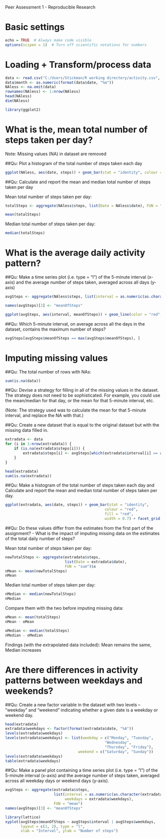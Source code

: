 Peer Assessment 1 - Reproducible Research

# Basic settings
```r
echo = TRUE  # Always make code visible
options(scipen = 1)  # Turn off scientific notations for numbers
```

# Loading + Transform/process data
```r
data <- read.csv("C:/Users/Stickman/R working directory/activity.csv", colClasses = c("integer", "Date", "factor"))
data$month <- as.numeric(format(data$date, "%m"))
NAless <- na.omit(data)
rownames(NAless) <- 1:nrow(NAless)
head(NAless)
dim(NAless)

library(ggplot2)

```

# What is the, mean total number of steps taken per day?
Note: Missing values (NA) in dataset are removed

##Qu: Plot a histogram of the total number of steps taken each day
```r

ggplot(NAless, aes(date, steps)) + geom_bar(stat = "identity", colour = "red", fill = "red", width = 0.7) + facet_grid(. ~ month, scales = "free") + labs(title = "Histogram of Total Number of Steps Taken Each Day", x = "Date", y = "Total number of steps")

```

##Qu: Calculate and report the mean and median total number of steps taken per day

Mean total number of steps taken per day:
```r

totalSteps <- aggregate(NAless$steps, list(Date = NAless$date), FUN = "sum")$x

mean(totalSteps)

```

Median total number of steps taken per day:
```r

median(totalSteps)

```

# What is the average daily activity pattern?

##Qu: Make a time series plot (i.e. type = "l") of the 5-minute interval (x-axis) and the average number of steps taken, averaged across all days (y-axis)

```r

avgSteps <- aggregate(NAless$steps, list(interval = as.numeric(as.character(NAless$interval))), FUN = "mean")

names(avgSteps)[2] <- "meanOfSteps"

ggplot(avgSteps, aes(interval, meanOfSteps)) + geom_line(color = "red", size = 0.8) + labs(title = "Time Series Plot of the 5-minute Interval", x = "5-minute intervals", y = "Average Number of Steps Taken")

```

##Qu: Which 5-minute interval, on average across all the days in the dataset, contains the maximum number of steps?
```r

avgSteps[avgSteps$meanOfSteps == max(avgSteps$meanOfSteps), ]

```

# Imputing missing values

##Qu: The total number of rows with NAs:

```r

sum(is.na(data))

```

##Qu: Devise a strategy for filling in all of the missing values in the dataset. The strategy does not need to be sophisticated. For example, you could use the mean/median for that day, or the mean for that 5-minute interval, etc.

(Note: The strategy used was to calculate the mean for that 5-minute interval, and replace the NA with that.)

##Qu: Create a new dataset that is equal to the original dataset but with the missing data filled in.

```r

extradata <- data 
for (i in 1:nrow(extradata)) {
    if (is.na(extradata$steps[i])) {
        extradata$steps[i] <- avgSteps[which(extradata$interval[i] == avgSteps$interval), ]$meanOfSteps
    }
}

head(extradata)
sum(is.na(extradata))

```

##Qu: Make a histogram of the total number of steps taken each day and Calculate and report the mean and median total number of steps taken per day. 

```r

ggplot(extradata, aes(date, steps)) + geom_bar(stat = "identity",
                                             colour = "red",
                                             fill = "red",
                                             width = 0.7) + facet_grid(. ~ month, scales = "free") + labs(title = "Histogram of Total Number of Steps Taken Each Day (NA replaced with extrapolated data)", x = "Date", y = "Total number of steps")

```

##Qu: Do these values differ from the estimates from the first part of the assignment? 
  - What is the impact of imputing missing data on the estimates of the total daily number of steps?

Mean total number of steps taken per day:
```r

newTotalSteps <- aggregate(extradata$steps, 
                           list(Date = extradata$date), 
                           FUN = "sum")$x
nMean <- mean(newTotalSteps)
nMean

```

Median total number of steps taken per day:
```r

nMedian <- median(newTotalSteps)
nMedian

```

Compare them with the two before imputing missing data:
```r

oMean <- mean(totalSteps)
nMean - oMean

oMedian <- median(totalSteps)
nMedian - oMedian

```

Findings (with the extrapolated data included): Mean remains the same, Median increases

# Are there differences in activity patterns between weekdays and weekends?

##Qu: Create a new factor variable in the dataset with two levels -- "weekday" and "weekend" indicating whether a given date is a weekday or weekend day.

```r

head(extradata)
extradata$weekdays <- factor(format(extradata$date, "%A"))
levels(extradata$weekdays)
levels(extradata$weekdays) <- list(weekday = c("Monday", "Tuesday",
                                             "Wednesday", 
                                             "Thursday", "Friday"),
                                 weekend = c("Saturday", "Sunday"))
levels(extradata$weekdays)
table(extradata$weekdays)

```

##Qu: Make a panel plot containing a time series plot (i.e. type = "l") of the 5-minute interval (x-axis) and the average number of steps taken, averaged across all weekday days or weekend days (y-axis).

```r

avgSteps <- aggregate(extradata$steps, 
                      list(interval = as.numeric(as.character(extradata$interval)), 
                           weekdays = extradata$weekdays),
                      FUN = "mean")
names(avgSteps)[3] <- "meanOfSteps"

library(lattice)
xyplot(avgSteps$meanOfSteps ~ avgSteps$interval | avgSteps$weekdays, 
       layout = c(1, 2), type = "l", 
       xlab = "Interval", ylab = "Number of steps")

```

